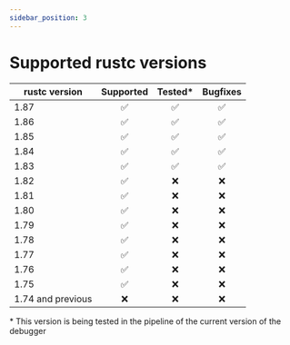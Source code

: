 ```yaml
---
sidebar_position: 3
---
```


# Supported rustc versions

| rustc version       | Supported | Tested* | Bugfixes |
|---------------------|:---------:|:-------:|:--------:|
| 1.87                |     ✅     |    ✅    |    ✅     |
| 1.86                |     ✅     |    ✅    |    ✅     |
| 1.85                |     ✅     |    ✅    |    ✅     |
| 1.84                |     ✅     |    ✅    |    ✅     |
| 1.83                |     ✅     |    ✅    |    ✅     |
| 1.82                |     ✅     |    ❌    |    ❌     |
| 1.81                |     ✅     |    ❌    |    ❌     |
| 1.80                |     ✅     |    ❌    |    ❌     |
| 1.79                |     ✅     |    ❌    |    ❌     |
| 1.78                |     ✅     |    ❌    |    ❌     |
| 1.77                |     ✅     |    ❌    |    ❌     |
| 1.76                |     ✅     |    ❌    |    ❌     |
| 1.75                |     ✅     |    ❌    |    ❌     |
| 1.74 and previous   |     ❌     |    ❌    |    ❌     |

\* This version is being tested in the pipeline of the current version of the debugger

